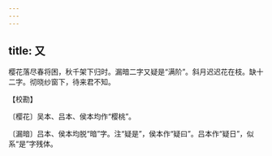 ```yaml
---
---
---
```

title: 又
---







樱花落尽春将困，秋千架下归时。漏暗二字又疑是“满阶”。斜月迟迟花在枝。缺十二字。彻晓纱窗下，待来君不知。

【校勘】

〔樱花〕吴本、吕本、侯本均作“樱桃”。

〔漏暗〕吕本、侯本均脱“暗”字。注“疑是”，侯本作“疑曰”。吕本作“疑日”，似系“是”字残体。
